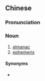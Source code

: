 {{also|皇历}}
==Chinese==
{{zh-forms|s=皇历|s2=黄历|t2=黃曆}}

===Pronunciation===
{{zh-pron
|m=huánglì,tl=y
|cat=n
}}

===Noun===
{{zh-noun}}

# [[almanac]]
# [[ephemeris]]

====Synonyms====
* {{zh-l|曆書}}
